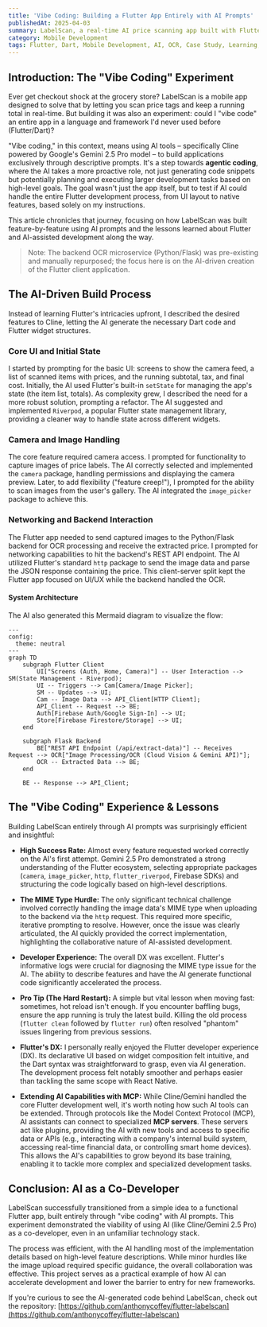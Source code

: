```yaml
---
title: 'Vibe Coding: Building a Flutter App Entirely with AI Prompts'
publishedAt: 2025-04-03
summary: LabelScan, a real-time AI price scanning app built with Flutter, demonstrates "vibe coding" – using AI prompts (Cline/Gemini 2.5 Pro) to construct an entire application in an unfamiliar tech stack, showcasing AI-assisted development workflows.
category: Mobile Development
tags: Flutter, Dart, Mobile Development, AI, OCR, Case Study, Learning, Riverpod, Flask, Vibe Coding, Gemini
---
```


## Introduction: The "Vibe Coding" Experiment

Ever get checkout shock at the grocery store? LabelScan is a mobile app designed to solve that by letting you scan price tags and keep a running total in real-time. But building it was also an experiment: could I "vibe code" an entire app in a language and framework I'd never used before (Flutter/Dart)?

"Vibe coding," in this context, means using AI tools – specifically Cline powered by Google's Gemini 2.5 Pro model – to build applications exclusively through descriptive prompts. It's a step towards **agentic coding**, where the AI takes a more proactive role, not just generating code snippets but potentially planning and executing larger development tasks based on high-level goals. The goal wasn't just the app itself, but to test if AI could handle the entire Flutter development process, from UI layout to native features, based solely on my instructions.

This article chronicles that journey, focusing on how LabelScan was built feature-by-feature using AI prompts and the lessons learned about Flutter and AI-assisted development along the way.

> Note: The backend OCR microservice (Python/Flask) was pre-existing and manually repurposed; the focus here is on the AI-driven creation of the Flutter client application.

## The AI-Driven Build Process

Instead of learning Flutter's intricacies upfront, I described the desired features to Cline, letting the AI generate the necessary Dart code and Flutter widget structures.

### Core UI and Initial State

I started by prompting for the basic UI: screens to show the camera feed, a list of scanned items with prices, and the running subtotal, tax, and final cost. Initially, the AI used Flutter's built-in `setState` for managing the app's state (the item list, totals). As complexity grew, I described the need for a more robust solution, prompting a refactor. The AI suggested and implemented `Riverpod`, a popular Flutter state management library, providing a cleaner way to handle state across different widgets.

### Camera and Image Handling

The core feature required camera access. I prompted for functionality to capture images of price labels. The AI correctly selected and implemented the `camera` package, handling permissions and displaying the camera preview. Later, to add flexibility ("feature creep!"), I prompted for the ability to scan images from the user's gallery. The AI integrated the `image_picker` package to achieve this.

### Networking and Backend Interaction

The Flutter app needed to send captured images to the Python/Flask backend for OCR processing and receive the extracted price. I prompted for networking capabilities to hit the backend's REST API endpoint. The AI utilized Flutter's standard `http` package to send the image data and parse the JSON response containing the price. This client-server split kept the Flutter app focused on UI/UX while the backend handled the OCR.

#### System Architecture

The AI also generated this Mermaid diagram to visualize the flow:

```mermaid
---
config:
  theme: neutral
---
graph TD
    subgraph Flutter Client
        UI["Screens (Auth, Home, Camera)"] -- User Interaction --> SM(State Management - Riverpod);
        UI -- Triggers --> Cam[Camera/Image Picker];
        SM -- Updates --> UI;
        Cam -- Image Data --> API_Client[HTTP Client];
        API_Client -- Request --> BE;
        Auth[Firebase Auth/Google Sign-In] --> UI;
        Store[Firebase Firestore/Storage] --> UI;
    end

    subgraph Flask Backend
        BE["REST API Endpoint (/api/extract-data)"] -- Receives Request --> OCR["Image Processing/OCR (Cloud Vision & Gemini API)"];
        OCR -- Extracted Data --> BE;
    end

    BE -- Response --> API_Client;
```

## The "Vibe Coding" Experience & Lessons

Building LabelScan entirely through AI prompts was surprisingly efficient and insightful:

- **High Success Rate:** Almost every feature requested worked correctly on the AI's first attempt. Gemini 2.5 Pro demonstrated a strong understanding of the Flutter ecosystem, selecting appropriate packages (`camera`, `image_picker`, `http`, `flutter_riverpod`, Firebase SDKs) and structuring the code logically based on high-level descriptions.

- **The MIME Type Hurdle:** The only significant technical challenge involved correctly handling the image data's MIME type when uploading to the backend via the `http` request. This required more specific, iterative prompting to resolve. However, once the issue was clearly articulated, the AI quickly provided the correct implementation, highlighting the collaborative nature of AI-assisted development.

- **Developer Experience:** The overall DX was excellent. Flutter's informative logs were crucial for diagnosing the MIME type issue for the AI. The ability to describe features and have the AI generate functional code significantly accelerated the process.

- **Pro Tip (The Hard Restart):** A simple but vital lesson when moving fast: sometimes, hot reload isn't enough. If you encounter baffling bugs, ensure the app running is truly the latest build. Killing the old process (`flutter clean` followed by `flutter run`) often resolved "phantom" issues lingering from previous sessions.

- **Flutter's DX:** I personally really enjoyed the Flutter developer experience (DX). Its declarative UI based on widget composition felt intuitive, and the Dart syntax was straightforward to grasp, even via AI generation. The development process felt notably smoother and perhaps easier than tackling the same scope with React Native.

- **Extending AI Capabilities with MCP:** While Cline/Gemini handled the core Flutter development well, it's worth noting how such AI tools can be extended. Through protocols like the Model Context Protocol (MCP), AI assistants can connect to specialized **MCP servers**. These servers act like plugins, providing the AI with new tools and access to specific data or APIs (e.g., interacting with a company's internal build system, accessing real-time financial data, or controlling smart home devices). This allows the AI's capabilities to grow beyond its base training, enabling it to tackle more complex and specialized development tasks.

## Conclusion: AI as a Co-Developer

LabelScan successfully transitioned from a simple idea to a functional Flutter app, built entirely through "vibe coding" with AI prompts. This experiment demonstrated the viability of using AI (like Cline/Gemini 2.5 Pro) as a co-developer, even in an unfamiliar technology stack.

The process was efficient, with the AI handling most of the implementation details based on high-level feature descriptions. While minor hurdles like the image upload required specific guidance, the overall collaboration was effective. This project serves as a practical example of how AI can accelerate development and lower the barrier to entry for new frameworks.

If you're curious to see the AI-generated code behind LabelScan, check out the repository: [https://github.com/anthonycoffey/flutter-labelscan](https://github.com/anthonycoffey/flutter-labelscan)
